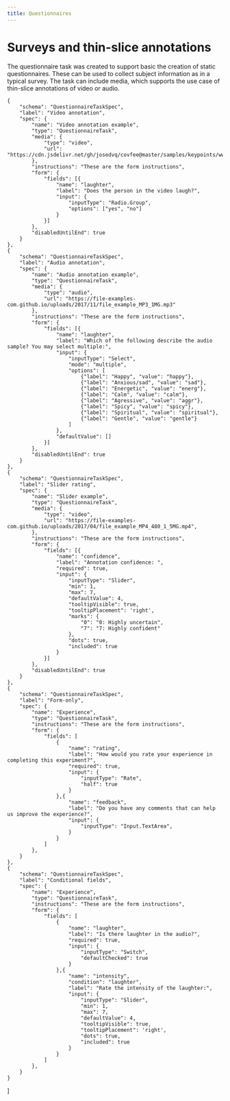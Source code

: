 ```yaml
---
title: Questionnaires
---
```



# Surveys and thin-slice annotations

The questionnaire task was created to support basic the creation of static questionnaires. These can be used to collect subject information as in a typical survey. The task can include media, which supports the use case of thin-slice annotations of video or audio.

    {
        "schema": "QuestionnaireTaskSpec",
        "label": "Video annotation",
        "spec": {
            "name": "Video annotation example",
            "type": "QuestionnaireTask",
            "media": {
                "type": "video",
                "url": "https://cdn.jsdelivr.net/gh/josedvq/covfee@master/samples/keypoints/www/sign.mp4",
            },
            "instructions": "These are the form instructions",
            "form": {
                "fields": [{
                    "name": "laughter",
                    "label": "Does the person in the video laugh?",
                    "input": {
                        "inputType": "Radio.Group",
                        "options": ["yes", "no"]
                    }
                }]
            },
            "disabledUntilEnd": true
        }
    },
    {
        "schema": "QuestionnaireTaskSpec",
        "label": "Audio annotation",
        "spec": {
            "name": "Audio annotation example",
            "type": "QuestionnaireTask",
            "media": {
                "type": "audio",
                "url": "https://file-examples-com.github.io/uploads/2017/11/file_example_MP3_1MG.mp3"
            },
            "instructions": "These are the form instructions",
            "form": {
                "fields": [{
                    "name": "laughter",
                    "label": "Which of the following describe the audio sample? You may select multiple:",
                    "input": {
                        "inputType": "Select",
                        "mode": "multiple",
                        "options": [
                            {"label": "Happy", "value": "happy"},
                            {"label": "Anxious/sad", "value": "sad"},
                            {"label": "Energetic", "value": "energ"},
                            {"label": "Calm", "value": "calm"},
                            {"label": "Agressive", "value": "aggr"},
                            {"label": "Spicy", "value": "spicy"},
                            {"label": "Spiritual", "value": "spiritual"},
                            {"label": "Gentle", "value": "gentle"}
                        ]
                    },
                    "defaultValue": []
                }]
            },
            "disabledUntilEnd": true
        }
    },
    {
        "schema": "QuestionnaireTaskSpec",
        "label": "Slider rating",
        "spec": {
            "name": "Slider example",
            "type": "QuestionnaireTask",
            "media": {
                "type": "video",
                "url": "https://file-examples-com.github.io/uploads/2017/04/file_example_MP4_480_1_5MG.mp4",
            },
            "instructions": "These are the form instructions",
            "form": {
                "fields": [{
                    "name": "confidence",
                    "label": "Annotation confidence: ",
                    "required": true,
                    "input": {
                        "inputType": "Slider",
                        "min": 1,
                        "max": 7,
                        "defaultValue": 4,
                        "tooltipVisible": true,
                        "tooltipPlacement": 'right',
                        "marks": {
                            "0": "0: Highly uncertain",
                            "7": "7: Highly confident"
                        },
                        "dots": true,
                        "included": true
                    }
                }]
            },
            "disabledUntilEnd": true
        }
    },
    {
        "schema": "QuestionnaireTaskSpec",
        "label": "Form-only",
        "spec": {
            "name": "Experience",
            "type": "QuestionnaireTask",
            "instructions": "These are the form instructions",
            "form": {
                "fields": [
                    {
                        "name": "rating",
                        "label": "How would you rate your experience in completing this experiment?",
                        "required": true,
                        "input": {
                            "inputType": "Rate",
                            "half": true
                        }
                    },{
                        "name": "feedback",
                        "label": "Do you have any comments that can help us improve the experience?",
                        "input": {
                            "inputType": "Input.TextArea",
                        }
                    }
                ]
            },
        }
    },
    {
        "schema": "QuestionnaireTaskSpec",
        "label": "Conditional fields",
        "spec": {
            "name": "Experience",
            "type": "QuestionnaireTask",
            "instructions": "These are the form instructions",
            "form": {
                "fields": [
                    {
                        "name": "laughter",
                        "label": "Is there laughter in the audio?",
                        "required": true,
                        "input": {
                            "inputType": "Switch",
                            "defaultChecked": true
                        }
                    },{
                        "name": "intensity",
                        "condition": "laughter",
                        "label": "Rate the intensity of the laughter:",
                        "input": {
                            "inputType": "Slider",
                            "min": 1,
                            "max": 7,
                            "defaultValue": 4,
                            "tooltipVisible": true,
                            "tooltipPlacement": 'right',
                            "dots": true,
                            "included": true
                        }
                    }
                ]
            },
        }
    }
]

<TaskPlayground tasks={playgroundTasks} />


